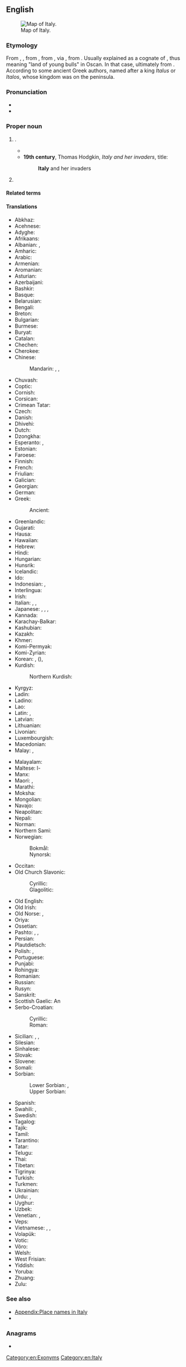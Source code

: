 ==English==
{{wikipedia}}
[[File:Italy Physiography.jpg|thumb|Map of Italy.]]

===Etymology===
From {{inh|en|enm|Italy}}, {{m|enm|Italie}}, from {{inh|en|ang|Italia|t=Italy}}, from {{der|en|la|Italia|t=Italy}}, via {{der|en|grc|Ῑ̓ταλίᾱ|}}, from {{der|en|osc|𐌅𐌝𐌕𐌄𐌋𐌉𐌞}}. Usually explained as a cognate of {{m|la|vitulus|t=calf}}, thus meaning "land of young bulls" in Oscan. In that case, ultimately from {{der|en|ine-pro|*wet-||year}}. According to some ancient Greek authors, named after a king ''Italus'' or ''Italos'', whose kingdom was on the peninsula.

===Pronunciation===
* {{IPA|en|/ˈɪtəli/}}
* {{audio|en|En-us-Italy.ogg|Audio (US)}}

===Proper noun===
{{en-proper noun}}

# {{senseid|en|Q38}}{{place|en|country|in southern|cont/Europe|official=Italian Republic}}.
#* {{quote-book|en|year=1868|author=E. S. G. S.|title=Italy and her capital|page=170|passage=Rome is the heart of '''Italy''' [...]. She was, is, and must ever be, her capital.}}
#* '''19th century''', Thomas Hodgkin, ''Italy and her invaders'', title:
#*: '''Italy''' and her invaders
# {{synonym of|en|Apennine Peninsula}}

====Related terms====
{{rel4
|en|Italian
|Italianate
|{{l|en|Italianise}}, {{l|en|Italianize}}
|{{l|en|Italianisation}}, {{l|en|Italianization}}
|Italic
|Italish
|Italo-
|Italophile
}}

====Translations====
{{trans-top|id=Q38|European country}}
* Abkhaz: {{t|ab|Италиа}}
* Acehnese: {{t|ace|Itali}}
* Adyghe: {{t|ady|Италие}}
* Afrikaans: {{t+|af|Italië}}
* Albanian: {{t|sq|Itali|f}}, {{t+|sq|Italia|f}}
* Amharic: {{t|am|ጣልያን|sc=Ethi}}
* Arabic: {{t|ar|إِيطَالِيَا|f}}
* Armenian: {{t+|hy|Իտալիա}}
* Aromanian: {{t|rup|Italia}}
* Asturian: {{t+|ast|Italia|f}}
* Azerbaijani: {{t+|az|İtaliya}}
* Bashkir: {{t|ba|Италия|sc=Cyrl}}
* Basque: {{t+|eu|Italia}}
* Belarusian: {{t|be|Іта́лія|f}}
* Bengali: {{t+|bn|ইতালি}}
* Breton: {{t+|br|Italia}}
* Bulgarian: {{t+|bg|Ита́лия|f}}
* Burmese: {{t|my|အီတလီ|sc=Mymr}}
* Buryat: {{t|bua|Итали}}
* Catalan: {{t+|ca|Itàlia|f}}
* Chechen: {{t|ce|Итали}}
* Cherokee: {{t|chr|ᎢᏔᎵᏱ|sc=Cher}}
* Chinese:
*: Mandarin: {{t+|cmn|意大利|tr=Yìdàlì|sc=Hani}}, {{t+|cmn|義大利|sc=Hani}}, {{t+|cmn|义大利|tr=Yìdàlì|sc=Hani}} {{q|dated}}
* Chuvash: {{t|cv|Итали|sc=Cyrl}}
* Coptic: {{t|cop|ϯϩⲩⲧⲁⲗⲓⲁ|f}}
* Cornish: {{t|kw|Itali|f}}
* Corsican: {{t|co|Italia|f}}
* Crimean Tatar: {{t|crh|İtaliya}}
* Czech: {{t+|cs|Itálie|f}}
* Danish: {{t+|da|Italien}}
* Dhivehi: {{t|dv|އިޓަލީވިލާތް|sc=Thaa}}
* Dutch: {{t+|nl|Italië}}
* Dzongkha: {{t|dz|ཨི་ཊ་ལི་|sc=Tibt}}
* Esperanto: {{t+|eo|Italio}}, {{t+|eo|Italujo}}
* Estonian: {{t+|et|Itaalia}}
* Faroese: {{t|fo|Italia|n}}
* Finnish: {{t+|fi|Italia}}
* French: {{t+|fr|Italie|f}}
* Friulian: {{t|fur|Italie|f}}
* Galician: {{t+|gl|Italia|f}}
* Georgian: {{t+|ka|იტალია|sc=Geor}}
* German: {{t+|de|Italien|n}}
* Greek: {{t+|el|Ιταλία|f}}
*: Ancient: {{t|grc|Ἰταλία|f}}
* Greenlandic: {{t|kl|Italia}}
* Gujarati: {{t|gu|ઈટલી|sc=Gujr}}
* Hausa: {{t|ha|Italiya}}
* Hawaiian: {{t|haw|ʻĪkālia}}
* Hebrew: {{t+|he|אִיטַלְיָה|f|tr=itáliya}}
* Hindi: {{t+|hi|इटली}}
* Hungarian: {{t+|hu|Olaszország}}
* Hunsrik: {{t|hrx|Italje|n}}
* Icelandic: {{t+|is|Ítalía|f}}
* Ido: {{t+|io|Italia}}
* Indonesian: {{t+|id|Itali}}, {{t+|id|Italia}}
* Interlingua: {{t+|ia|Italia}}
* Irish: {{t|ga|Iodáil|f|alt=An Iodáil}}
* Italian: {{t+|it|Italia|f}}, {{t|it|Stivale|m}}, {{t|it|bel paese|m}}
* Japanese: {{t+|ja|イタリア|tr=Itaria}}, {{t+|ja|伊太利亜|tr=イタリア, Itaria}} {{qualifier|obsolete}}, {{t|ja|イタリー|tr=Itarī}}, {{t+|ja|伊太利|tr=イタリー, Itarī}} {{qualifier|obsolete}}
* Kannada: {{t+|kn|ಇಟಲಿ|sc=Knda}}
* Karachay-Balkar: {{t|krc|Италия|sc=Cyrl}}
* Kashubian: {{t|csb|Italskô|n}}
* Kazakh: {{t|kk|Италия|sc=Cyrl}}
* Khmer: {{t+|km|អ៊ីតាលី}}
* Komi-Permyak: {{t|koi|Италия}}
* Komi-Zyrian: {{t|kpv|Италия}}
* Korean: {{t+|ko|^이탈리아}}, {{t+|ko|^이태리}} ({{t+|ko|伊太利|sc=Hani}}), {{t+|ko|^이딸리아}} {{qualifier|North Korea}}
* Kurdish:
*: Northern Kurdish: {{t+|kmr|Îtalya}}
* Kyrgyz: {{t+|ky|Италия|sc=Cyrl}}
* Ladin: {{t|lld|Talia|f}}
* Ladino: {{t-needed|lad}}
* Lao: {{t+|lo|ອິຕາລີ}}
* Latin: {{t+|la|Ītalia|f}}, {{t+|la|Latina}}
* Latvian: {{t+|lv|Itālija|f}}
* Lithuanian: {{t+|lt|Italija|f}}
* Livonian: {{t|liv|Itāļmō}}
* Luxembourgish: {{t+|lb|Italien|n}}
* Macedonian: {{t+|mk|Ита́лија|f}}
* Malay: {{t|ms|Itali}}, {{t|ms|Italia}}
{{trans-mid}}
* Malayalam: {{t|ml|ഇറ്റലി|sc=Mlym}}
* Maltese: l-{{t|mt|Italja|f}}
* Manx: {{t|gv|Iddaal|f|alt=Yn Iddaal}}
* Maori: {{t|mi|Itāria}}, {{t|mi|itari}}
* Marathi: {{t|mr|इटली|sc=Deva}}
* Moksha: {{t|mdf|Италие}}
* Mongolian: {{t+|mn|Итали|sc=Cyrl}}
* Navajo: {{t|nv|Doohatsʼíí Yátiʼ Dineʼé Bikéyah}}
* Neapolitan: {{t|nap|Italia|f}}
* Nepali: {{t|ne|इटली|sc=Deva}}
* Norman: {{t|nrf|Italie|f}}
* Northern Sami: {{t|se|Itália}}
* Norwegian:
*: Bokmål: {{t+|nb|Italia}}
*: Nynorsk: {{t+|nn|Italia}}
* Occitan: {{t+|oc|Itàlia|f}}
* Old Church Slavonic:
*: Cyrillic: {{t|cu|Италїꙗ|f|sc=Cyrs}}
*: Glagolitic: {{t|cu|Ⰻⱅⰰⰾⰻⰰ|sc=Glag}}
* Old English: {{t|ang|Italia|f}}
* Old Irish: {{t|sga|Etáil|f}}
* Old Norse: {{t|non|Ítalía|f}}, {{t|non|Ítalíaland|n}}
* Oriya: {{t|or|ଇଟାଲୀ|sc=Orya}}
* Ossetian: {{t|os|Итали|sc=Cyrl}}
* Pashto: {{t|ps|ايتاليا|f|tr=itāliyā}}, {{t|ps|ايټالي|f|tr=íṭāli}}, {{t|ps|ايټاليا|f|tr=iṭālyá}}
* Persian: {{t+|fa|ایتالیا|tr=itâliyâ|sc=fa-Arab}}
* Plautdietsch: {{t+|pdt|Italien|f}}
* Polish: {{t+|pl|Włochy|p}}, {{t+|pl|Italia|f}} {{qualifier|rare}}
* Portuguese: {{t+|pt|Itália|f}}
* Punjabi: {{t|pa|ਇਟਲੀ|sc=Guru}}
* Rohingya: {{t|rhg|Itali}}
* Romanian: {{t+|ro|Italia|f}}
* Russian: {{t+|ru|Ита́лия|f}}
* Rusyn: {{t|rue|Іта́лія|f|sc=Cyrl}}
* Sanskrit: {{t|sa|इटली}}
* Scottish Gaelic: An {{t|gd|Eadailt|f}}
* Serbo-Croatian:
*: Cyrillic: {{t|sh|Италија|f|sc=Cyrl}}
*: Roman: {{t+|sh|Italija|f}}
* Sicilian: {{t+|scn|Italia|f}}, {{t|scn|Talia|f}}, {{t|scn|Tàlia|f}}
* Silesian: {{t|szl|Italijo|f}}
* Sinhalese: {{t|si|ඉතාලිය|sc=Sinh}}
* Slovak: {{t+|sk|Taliansko|n}}
* Slovene: {{t+|sl|Itálija|f}}
* Somali: {{t|so|Talyaaniga}}
* Sorbian:
*: Lower Sorbian: {{t|dsb|Włoska|f}}, {{t|dsb|Italska|f}}
*: Upper Sorbian: {{t|hsb|Italska|f}}
* Spanish: {{t+|es|Italia|f}}
* Swahili: {{t|sw|Italia}}, {{t|sw|Uitali}}
* Swedish: {{t+|sv|Italien}}
* Tagalog: {{t|tl|Italya}}
* Tajik: {{t|tg|Итолиё|sc=Cyrl}}
* Tamil: {{t+|ta|இத்தாலி}}
* Tarantino: {{t|roa-tar|Itaglie}}
* Tatar: {{t|tt|Италия|sc=Cyrl}}
* Telugu: {{t+|te|ఇటలీ}}
* Thai: {{t+|th|อิตาลี}}
* Tibetan: {{t|bo|ཨི་ཏ་ལི|sc=Tibt}}
* Tigrinya: {{t|ti|ኢጣልያ}}
* Turkish: {{t+|tr|İtalya}}
* Turkmen: {{t|tk|Italiýa}}
* Ukrainian: {{t+|uk|Іта́лія|f}}
* Urdu: {{t|ur|اطالیہ|tr=itālyā}}, {{t|ur|اٹلی|tr=iṭalī, iṭlī}}
* Uyghur: {{t|ug|ئىتالىيە|sc=ug-Arab}}
* Uzbek: {{t+|uz|Italiya}}
* Venetian: {{t|vec|Itałia|f}}, {{t|vec|Tałia}}
* Veps: {{t|vep|Italii}}
* Vietnamese: {{t+|vi|Ý}}, {{t|vi|Ý Đại Lợi}}, {{t|vi|[[nước]] [[Ý]]}}
* Volapük: {{t+|vo|Litaliyän}}
* Votic: {{t-needed|vot}}
* Võro: {{t-needed|vro}}
* Welsh: {{t+|cy|Eidal|f|alt=yr Eidal}}
* West Frisian: {{t+|fy|Itaalje}}
* Yiddish: {{t|yi|איטאַליע|f}}
* Yoruba: {{t|yo|Itálíà}}
* Zhuang: {{t|za|Yidali}}
* Zulu: {{t|zu|ITaliya}}
{{trans-bottom}}

===See also===
* [[Appendix:Place names in Italy]]
* {{list:countries of Europe/en}}

===Anagrams===
* {{anagrams|en|a=ailty|-ality|laity}}

[[Category:en:Exonyms]]
[[Category:en:Italy]]